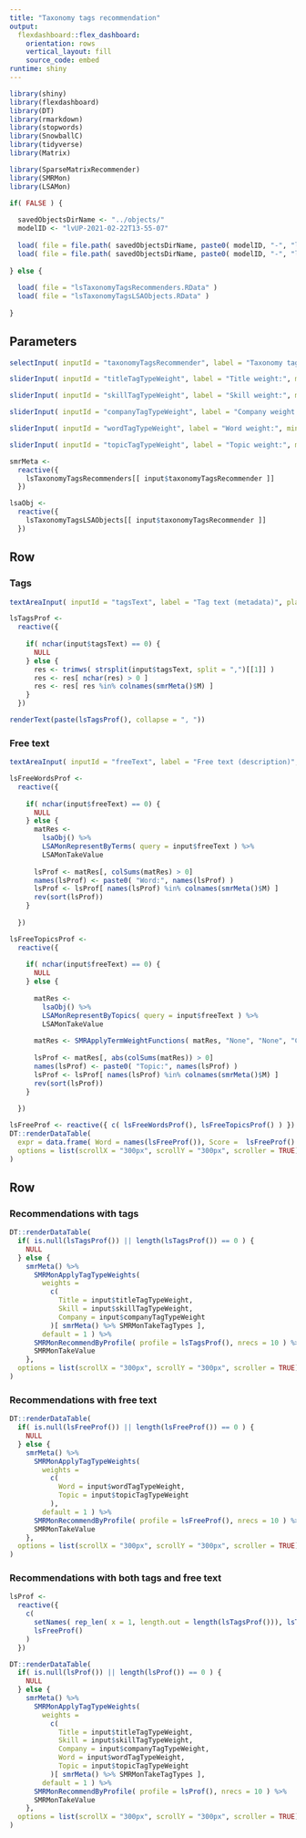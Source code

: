```yaml
---
title: "Taxonomy tags recommendation"
output: 
  flexdashboard::flex_dashboard:
    orientation: rows
    vertical_layout: fill
    source_code: embed
runtime: shiny
---
```


```r
library(shiny)
library(flexdashboard)
library(DT)
library(rmarkdown)
library(stopwords)
library(SnowballC)
library(tidyverse)
library(Matrix)

library(SparseMatrixRecommender)
library(SMRMon)
library(LSAMon)
```

```r
if( FALSE ) {
  
  savedObjectsDirName <- "../objects/"
  modelID <- "lvUP-2021-02-22T13-55-07"
  
  load( file = file.path( savedObjectsDirName, paste0( modelID, "-", "lsTaxonomyTagsRecommenders.RData" ) ) )
  load( file = file.path( savedObjectsDirName, paste0( modelID, "-", "lsTaxonomyTagsLSAObjects.RData" ) ) )
  
} else {
  
  load( file = "lsTaxonomyTagsRecommenders.RData" )
  load( file = "lsTaxonomyTagsLSAObjects.RData" )
  
}
```

Parameters {.sidebar}
-----------------------------------------------------------------------

```r
selectInput( inputId = "taxonomyTagsRecommender", label = "Taxonomy tags recommender:", choices = names(lsTaxonomyTagsRecommenders), selected = "Title")

sliderInput( inputId = "titleTagTypeWeight", label = "Title weight:", min = 0, max = 1, value = 1, step = 0.01 )

sliderInput( inputId = "skillTagTypeWeight", label = "Skill weight:", min = 0, max = 1, value = 1, step = 0.01 )

sliderInput( inputId = "companyTagTypeWeight", label = "Company weight:", min = 0, max = 1, value = 1, step = 0.01 )

sliderInput( inputId = "wordTagTypeWeight", label = "Word weight:", min = 0, max = 1, value = 1, step = 0.01 )

sliderInput( inputId = "topicTagTypeWeight", label = "Topic weight:", min = 0, max = 1, value = 1, step = 0.01 )
```

```r
smrMeta <- 
  reactive({
    lsTaxonomyTagsRecommenders[[ input$taxonomyTagsRecommender ]]
  })

lsaObj <- 
  reactive({
    lsTaxonomyTagsLSAObjects[[ input$taxonomyTagsRecommender ]]
  })

```

Row {data-height=800}
-----------------------------------------------------------------------

### Tags

```r
textAreaInput( inputId = "tagsText", label = "Tag text (metadata)", placeholder = "Skill:clojure, Title:quant", width = "600px", cols = 300, rows = 8 )

lsTagsProf <- 
  reactive({
    
    if( nchar(input$tagsText) == 0) { 
      NULL 
    } else {
      res <- trimws( strsplit(input$tagsText, split = ",")[[1]] )
      res <- res[ nchar(res) > 0 ]
      res <- res[ res %in% colnames(smrMeta()$M) ] 
    }
  })

renderText(paste(lsTagsProf(), collapse = ", "))
```

### Free text

```r
textAreaInput( inputId = "freeText", label = "Free text (description)", placeholder = "PhD in physics, statistics, mathematics, operations research, or similar.", width = "600px", cols = 300, rows = 8 )

lsFreeWordsProf <- 
  reactive({
    
    if( nchar(input$freeText) == 0) { 
      NULL 
    } else {
      matRes <- 
        lsaObj() %>% 
        LSAMonRepresentByTerms( query = input$freeText ) %>% 
        LSAMonTakeValue
      
      lsProf <- matRes[, colSums(matRes) > 0]
      names(lsProf) <- paste0( "Word:", names(lsProf) )
      lsProf <- lsProf[ names(lsProf) %in% colnames(smrMeta()$M) ]
      rev(sort(lsProf))
    }
    
  })

lsFreeTopicsProf <- 
  reactive({
    
    if( nchar(input$freeText) == 0) { 
      NULL 
    } else {
      
      matRes <- 
        lsaObj() %>% 
        LSAMonRepresentByTopics( query = input$freeText ) %>% 
        LSAMonTakeValue
      
      matRes <- SMRApplyTermWeightFunctions( matRes, "None", "None", "Cosine" )
      
      lsProf <- matRes[, abs(colSums(matRes)) > 0]
      names(lsProf) <- paste0( "Topic:", names(lsProf) )
      lsProf <- lsProf[ names(lsProf) %in% colnames(smrMeta()$M) ]
      rev(sort(lsProf))
    }
    
  })

lsFreeProf <- reactive({ c( lsFreeWordsProf(), lsFreeTopicsProf() ) })
DT::renderDataTable(
  expr = data.frame( Word = names(lsFreeProf()), Score =  lsFreeProf() ),
  options = list(scrollX = "300px", scrollY = "300px", scroller = TRUE)
)
```

Row
-----------------------------------------------------------------------

### Recommendations with tags

```r
DT::renderDataTable(
  if( is.null(lsTagsProf()) || length(lsTagsProf()) == 0 ) {
    NULL
  } else {
    smrMeta() %>%     
      SMRMonApplyTagTypeWeights( 
        weights = 
          c( 
            Title = input$titleTagTypeWeight,
            Skill = input$skillTagTypeWeight,
            Company = input$companyTagTypeWeight
          )[ smrMeta() %>% SMRMonTakeTagTypes ], 
        default = 1 ) %>% 
      SMRMonRecommendByProfile( profile = lsTagsProf(), nrecs = 10 ) %>% 
      SMRMonTakeValue
    },
  options = list(scrollX = "300px", scrollY = "300px", scroller = TRUE)
) 
```


### Recommendations with free text

```r
DT::renderDataTable(
  if( is.null(lsFreeProf()) || length(lsFreeProf()) == 0 ) {
    NULL
  } else {
    smrMeta() %>% 
      SMRMonApplyTagTypeWeights( 
        weights = 
          c( 
            Word = input$wordTagTypeWeight, 
            Topic = input$topicTagTypeWeight
          ), 
        default = 1 ) %>% 
      SMRMonRecommendByProfile( profile = lsFreeProf(), nrecs = 10 ) %>% 
      SMRMonTakeValue
    },
  options = list(scrollX = "300px", scrollY = "300px", scroller = TRUE)
) 
```


### Recommendations with both tags and free text

```r
lsProf <- 
  reactive({ 
    c( 
      setNames( rep_len( x = 1, length.out = length(lsTagsProf())), lsTagsProf() ), 
      lsFreeProf() 
    ) 
  })

DT::renderDataTable(
  if( is.null(lsProf()) || length(lsProf()) == 0 ) {
    NULL
  } else {
    smrMeta() %>% 
      SMRMonApplyTagTypeWeights( 
        weights = 
          c( 
            Title = input$titleTagTypeWeight,
            Skill = input$skillTagTypeWeight,
            Company = input$companyTagTypeWeight,
            Word = input$wordTagTypeWeight, 
            Topic = input$topicTagTypeWeight
          )[ smrMeta() %>% SMRMonTakeTagTypes ], 
        default = 1 ) %>% 
      SMRMonRecommendByProfile( profile = lsProf(), nrecs = 10 ) %>% 
      SMRMonTakeValue
    },
  options = list(scrollX = "300px", scrollY = "300px", scroller = TRUE)
) 
```

